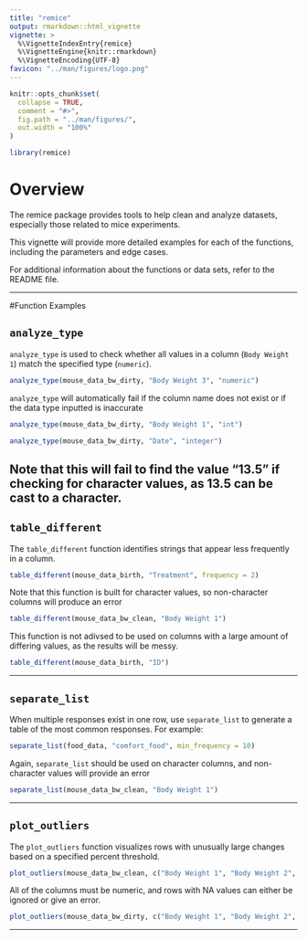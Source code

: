 ```yaml
---
title: "remice"
output: rmarkdown::html_vignette
vignette: >
  %\VignetteIndexEntry{remice}
  %\VignetteEngine{knitr::rmarkdown}
  %\VignetteEncoding{UTF-8}
favicon: "../man/figures/logo.png"
---
```



```r
knitr::opts_chunk$set(
  collapse = TRUE,
  comment = "#>",
  fig.path = "../man/figures/",
  out.width = "100%"
)
```
<link rel="icon" type="image/png" href="../man/figures/logo.png">
```r
library(remice)
```


# Overview

The remice package provides tools to help clean and analyze datasets, especially those related to mice experiments. 

This vignette will provide more detailed examples for each of the functions, including the parameters and edge cases. 

For additional information about the functions or data sets, refer to the README file. 

---

#Function Examples

## `analyze_type`

`analyze_type` is used to check whether all values in a column (`Body Weight 1`) match the specified type (`numeric`). 

```r
analyze_type(mouse_data_bw_dirty, "Body Weight 3", "numeric")
```

`analyze_type` will automatically fail if the column name does not exist or if the data type inputted is inaccurate

```r
analyze_type(mouse_data_bw_dirty, "Body Weight 1", "int")
```
```r
analyze_type(mouse_data_bw_dirty, "Date", "integer")
```

Note that this will fail to find the value "13.5" if checking for character values, as 13.5 can be cast to a character. 
---

## `table_different`

The `table_different` function identifies strings that appear less frequently in a column.

```r
table_different(mouse_data_birth, "Treatment", frequency = 2)
```

Note that this function is built for character values, so non-character columns will produce an error

```r
table_different(mouse_data_bw_clean, "Body Weight 1")
```

This function is not adivsed to be used on columns with a large amount of differing values, as the results will be messy.

```r
table_different(mouse_data_birth, "ID")
```


---

## `separate_list`

When multiple responses exist in one row, use `separate_list` to generate a table of the most common responses. For example:

```r
separate_list(food_data, "comfort_food", min_frequency = 10)
```

Again, `separate_list` should be used on character columns, and non-character values will provide an error
```r
separate_list(mouse_data_bw_clean, "Body Weight 1")
```


---

## `plot_outliers`

The `plot_outliers` function visualizes rows with unusually large changes based on a specified percent threshold.

```r
plot_outliers(mouse_data_bw_clean, c("Body Weight 1", "Body Weight 2", "Body Weight 3"), threshold = 0.2)
```

All of the columns must be numeric, and rows with NA values can either be ignored or give an error.

```r
plot_outliers(mouse_data_bw_dirty, c("Body Weight 1", "Body Weight 2", "Body Weight 3"))
```


---
